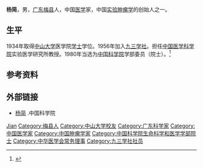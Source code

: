 {{Otheruses|other=名为杨简的其他人物|杨简}}

'''杨简'''{{BD|1911年|8月8日|1981年|5月10日}}，男，[[广东|广东]][[梅县|梅县]]人，中国[[医学|医学]]家，中国[[实验肿瘤学|实验肿瘤学]]的创始人之一。

== 生平 ==
1934年取得[[中山大学|中山大学]]医学院[[学士|学士]]学位。1956年加入[[九三学社|九三学社]]。担任[[中国医学科学院|中国医学科学院]]实验医学研究所教授。1980年当选为[[中国科学院|中国科学院]]学部委员（院士）。<ref >{{cite web |url=http://www.93.gov.cn/html/93gov/syfc/lyys/zgkxyys/yq/130111151836274227.html |language= |title=杨简 |publisher=九三学社中央宣传部 |date=2016-04-19 |accessdate= |archive-date=2019-08-12 |archive-url=https://web.archive.org/web/20190812224343/http://www.93.gov.cn/html/93gov/syfc/lyys/zgkxyys/yq/130111151836274227.html |dead-url=no }}</ref>

== 参考资料 ==
{{reflist}}

== 外部链接 ==
* [http://casad.cas.cn/aca/316/ygysmd-200906-t20090624_1809580.html 杨简] {{Wayback|url=http://casad.cas.cn/aca/316/ygysmd-200906-t20090624_1809580.html |date=20180815055400 }}.中国科学院

{{中国科学院生命科学和医学学部院士}}
{{中华医学会第十八届理事会}}

{{Authority control}}
{{DEFAULTSORT:Yang杨}}
[[Category:杨姓|Jian]]
[[Category:梅县人|Category:梅县人]]
[[Category:中山大学校友|Category:中山大学校友]]
[[Category:广东科学家|Category:广东科学家]]
[[Category:中国医学家|Category:中国医学家]]
[[Category:中国肿瘤学家|Category:中国肿瘤学家]]
[[Category:中国科学院生命科学和医学学部院士|Category:中国科学院生命科学和医学学部院士]]
[[Category:中华医学会常务理事|Category:中华医学会常务理事]]
[[Category:九三学社社员|Category:九三学社社员]]